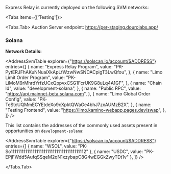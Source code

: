 
Express Relay is currently deployed on the following SVM networks:

<Tabs items={['Testing']}>

<Tabs.Tab>
Auction Server endpoint: https://per-staging.dourolabs.app/

### Solana

**Network Details:**

<AddressSvmTable
  explorer={"https://solscan.io/account/$ADDRESS"}
  entries={[
    {
      name: "Express Relay Program",
      value: "PK-PytERJFhAKuNNuaiXkApLfWzwNwSNDACpigT3LwQfou",
    },
    {
      name: "Limo Limit Order Program",
      value: "PK-LiMoM9rMhrdYrfzUCxQppvxCSG1FcrUK9G8uLq4A1GF",
    },
    {
      name: "Chain Id",
      value: "development-solana",
    },
    {
      name: "Public RPC",
      value: "https://api.mainnet-beta.solana.com",
    },
    {
      name: "Limo Global Order Config",
      value: "PK-TeStcUQMmECYEtdeXo9cXpktQWaGe4bhJ7zxAUMzB2X",
    },
    {
      name: "Testing Frontend",
      value: "https://limo.kamino-webapp.pages.dev/swap",
    },
  ]}
/>

This list contains the addresses of the commonly used assets present in opportunities on `development-solana`:

<AddressSvmTable
  explorer={"https://solscan.io/account/$ADDRESS"}
  entries={[
    { name: "WSOL", value: "PK-So11111111111111111111111111111111111111112" },
    { name: "USDC", value: "PK-EPjFWdd5AufqSSqeM2qN1xzybapC8G4wEGGkZwyTDt1v" },
  ]}
/>

</Tabs.Tab>
</Tabs>
